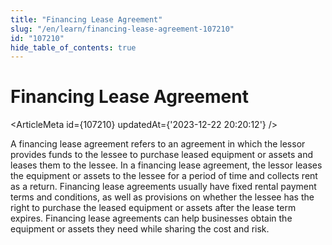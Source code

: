 ```yaml
---
title: "Financing Lease Agreement"
slug: "/en/learn/financing-lease-agreement-107210"
id: "107210"
hide_table_of_contents: true
---
```



# Financing Lease Agreement

<ArticleMeta id={107210} updatedAt={'2023-12-22 20:20:12'} />
<div className='border-solid border-b border-t-0 my-4 border-[var(--ifm-color-gray-300)]' />

A financing lease agreement refers to an agreement in which the lessor provides funds to the lessee to purchase leased equipment or assets and leases them to the lessee. In a financing lease agreement, the lessor leases the equipment or assets to the lessee for a period of time and collects rent as a return. Financing lease agreements usually have fixed rental payment terms and conditions, as well as provisions on whether the lessee has the right to purchase the leased equipment or assets after the lease term expires. Financing lease agreements can help businesses obtain the equipment or assets they need while sharing the cost and risk.
